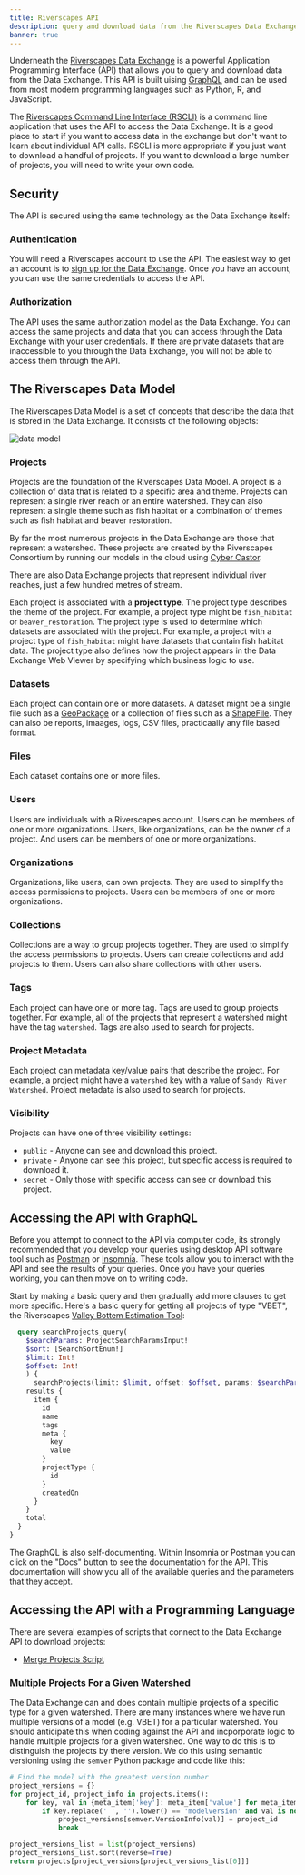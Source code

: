 ```yaml
---
title: Riverscapes API
description: query and download data from the Riverscapes Data Exchange
banner: true
---
```



Underneath the [Riverscapes Data Exchange](https://data.riverscapes/net) is a powerful Application Programming Interface (API) that allows you to query and download data from the Data Exchange. This API is built uising [GraphQL](https://graphql.org/) and can be used from most modern programming languages such as Python, R, and JavaScript.

The [Riverscapes Command Line Interface (RSCLI)](./rscli) is a command line application that uses the API to access the Data Exchange. It is a good place to start if you want to access data in the exchange but don't want to learn about individual API calls. RSCLI is more appropriate if you just want to download a handful of projects. If you want to download a large number of projects, you will need to write your own code.

## Security

The API is secured using the same technology as the Data Exchange itself: 

### Authentication

You will need a Riverscapes account to use the API. The easiest way to get an account is to [sign up for the Data Exchange](https://data.riverscapes.net/signup). Once you have an account, you can use the same credentials to access the API.

### Authorization

The API uses the same authorization model as the Data Exchange. You can access the same projects and data that you can access through the Data Exchange with your user credentials. If there are private datasets that are inaccessible to you through the Data Exchange, you will not be able to access them through the API.

## The Riverscapes Data Model

The Riverscapes Data Model is a set of concepts that describe the data that is stored in the Data Exchange. It consists of the following objects:

![data model](https://docs.google.com/drawings/d/e/2PACX-1vTB-4Mf1XhnF7wzTD57yLj2gan32bocEk-z6d6wkECYdvFpSIWm232wR1kJPcexj3w7zQm7dL5RsDeX/pub?w=863&h=460)

### Projects

Projects are the foundation of the Riverscapes Data Model. A project is a collection of data that is related to a specific area and theme. Projects can represent a single river reach or an entire watershed. They can also represent a single theme such as fish habitat or a combination of themes such as fish habitat and beaver restoration. 

By far the most numerous projects in the Data Exchange are those that represent a watershed. These projects are created by the Riverscapes Consortium by running our models in the cloud using [Cyber Castor](/api/cyber-castor).

There are also Data Exchange projects that represent individual river reaches, just a few hundred metres of stream.

Each project is associated with a **project type**. The project type describes the theme of the project. For example, a project type might be `fish_habitat` or `beaver_restoration`. The project type is used to determine which datasets are associated with the project. For example, a project with a project type of `fish_habitat` might have datasets that contain fish habitat data. The project type also defines how the project appears in the Data Exchange Web Viewer by specifying which business logic to use.

### Datasets

Each project can contain one or more datasets. A dataset might be a single file such as a [GeoPackage](https://www.geopackage.org/) or a collection of files such as a [ShapeFile](). They can also be reports, imaages, logs, CSV files, practicaally any file based format.

### Files

Each dataset contains one or more files.

### Users

Users are individuals with a Riverscapes account. Users can be members of one or more organizations. Users, like organizations, can be the owner of a project. And users can be members of one or more organizations.

### Organizations

Organizations, like users, can own projects. They are used to simplify the access permissions to projects. Users can be members of one or more organizations.

### Collections

Collections are a way to group projects together. They are used to simplify the access permissions to projects. Users can create collections and add projects to them. Users can also share collections with other users.

### Tags

Each project can have one or more tag. Tags are used to group projects together. For example, all of the projects that represent a watershed might have the tag `watershed`. Tags are also used to search for projects.

### Project Metadata

Each project can metadata key/value pairs that describe the project. For example, a project might have a `watershed` key with a value of `Sandy River Watershed`. Project metadata is also used to search for projects.

### Visibility

Projects can have one of three visibility settings:

* `public` - Anyone can see and download this project.
* `private` - Anyone can see this project, but specific access is required to download it.
* `secret` - Only those with specific access can see or download this project.

## Accessing the API with GraphQL

Before you attempt to connect to the API via computer code, its strongly recommended that you develop your queries using desktop API software tool such as [Postman](https://www.postman.com) or [Insomnia](https://insomnia.rest). These tools allow you to interact with the API and see the results of your queries. Once you have your queries working, you can then move on to writing code.

Start by making a basic query and then gradually add more clauses to get more specific. Here's a basic query for getting all projects of type "VBET", the Riverscapes [Valley Bottem Estimation Tool](https://tools.riverscapes.net/vbet/):

```graphql
  query searchProjects_query(
    $searchParams: ProjectSearchParamsInput!
    $sort: [SearchSortEnum!]
    $limit: Int!
    $offset: Int!
    ) {
      searchProjects(limit: $limit, offset: $offset, params: $searchParams, sort: $sort) {
    results {
      item {
        id
        name
        tags
        meta {
          key
          value
        }
        projectType {
          id
        }
        createdOn
      }
    }
    total
  }
}
```

The GraphQL is also self-documenting. Within Insomnia or Postman you can click on the "Docs" button to see the documentation for the API. This documentation will show you all of the available queries and the parameters that they accept.

## Accessing the API with a Programming Language

There are several examples of scripts that connect to the Data Exchange API to download projects:

- [Merge Projects Script](https://github.com/Riverscapes/riverscapes-tools/blob/528241745fdb7228640754f3a131e0543b650669/lib/cybercastor/cybercastor/merge-projects.py)

### Multiple Projects For a Given Watershed

The Data Exchange can and does contain multiple projects of a specific type for a given watershed. There are many instances where we have run multiple versions of a model (e.g. VBET) for a particular watershed. You should anticipate this when coding against the API and incporporate logic to handle multiple projects for a given watershed. One way to do this is to distinguish the projects by there version. We do this using semantic versioning using the `semver` Python package and code like this:

```python
# Find the model with the greatest version number
project_versions = {}
for project_id, project_info in projects.items():
    for key, val in {meta_item['key']: meta_item['value'] for meta_item in project_info['meta']}.items():
        if key.replace(' ', '').lower() == 'modelversion' and val is not None:
            project_versions[semver.VersionInfo(val)] = project_id
            break

project_versions_list = list(project_versions)
project_versions_list.sort(reverse=True)
return projects[project_versions[project_versions_list[0]]]
```

